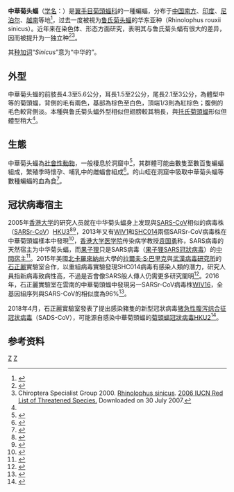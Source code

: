 {{Speciesbox 
| taxon =  Rhinolophus sinicus
| status = LR/lc | status_system = IUCN2.3
| status_ref = <ref name=iucn>{{cite iucn|last1=Sun|first1=K.|year=2019|title=Rhinolophus sinicus|volume=2019|page=e.T41529A22005184}}
</ref>
| authority = K. Andersen，1905
| synonyms = 
| range_map = Chinese Rufous Horseshoe Bat area.png
| range_map_caption = 中华菊头蝠分布区域
}}

'''中華菊头蝠'''（[[学名|学名]]：{{lang|la|''Rhinolophus sinicus''}}）是[[翼手目|翼手目]][[菊頭蝠科|菊頭蝠科]]的一種蝙蝠，分布于[[中国南方|中国南方]]、[[印度|印度]]、[[尼泊尔|尼泊尔]]、[[越南|越南]]等地<ref name = "Filatov2013">{{cite journal | last1 = Filatov | first1 = Dmitry A. | last2 = Mao | first2 = Xiuguang | last3 = He | first3 = Guimei | last4 = Zhang | first4 = Junpeng | last5 = Rossiter | first5 = Stephen J. | last6 = Zhang | first6 = Shuyi | title = Lineage Divergence and Historical Gene Flow in the Chinese Horseshoe Bat (''Rhinolophus sinicus'') | journal = PLOS ONE | volume = 8 | issue = 2 | year = 2013 | pages = e56786 | issn = 1932-6203 | doi = 10.1371/journal.pone.0056786| pmid = 23451086 | pmc = 3581519 | bibcode = 2013PLoSO...856786M }}{{Open access}}</ref>，过去一度被視为[[鲁氏菊头蝠|鲁氏菊头蝠]]的华东亚种（Rhinolophus rouxii sinicus）。近年来在染色体、形态方面研究，表明其与鲁氏菊头蝠有很大的差异，因而被提升为一独立种<ref>{{cite journal|author=徐伟霞、周昭敏、章敬旗、吴毅、李玉春、胡锦矗|title=中华菊头蝠头骨形态特征地理差异的研究|journal=四川动物|year=2005|volume=4}}</ref><ref>Chiroptera Specialist Group 2000.  [http://www.iucnredlist.org/search/details.php/41529/all Rhinolophus sinicus].   [http://www.iucnredlist.org 2006 IUCN Red List of Threatened Species. ] {{Wayback|url=http://www.iucnredlist.org/ |date=20180508171911 |dateformat=iso }}  Downloaded on 30 July 2007.</ref>。

其[[种加词|种加词]]“''Sinicus''”意为“中华的”。

==外型==
中華菊头蝠的前肢長4.3至5.6公分，耳長1.5至2公分，尾長2.1至3公分，為體型中等的菊頭蝠，背側的毛有兩色，基部為棕色至白色，頂端1/3則為紅棕色；腹側的毛色較背側淡。本種與鲁氏菊头蝠外型相似但翅膀較其稍長，與[[托氏菊頭蝠|托氏菊頭蝠]]形似但體型稍大<ref name="Smith"/>。

==生態==
中華菊头蝠為[[社會性動物|社會性動物]]，一般棲息於洞窟中<ref>{{cite web|url=http://www.bio.bris.ac.uk/research/bats/China%20bats/rhinolophussinicus.htm|title=Rhinolophus sinicus|website=University of Bristol - School of Biological Sciences|accessdate=2021-05-20|archive-date=2021-02-24|archive-url=https://web.archive.org/web/20210224165053/http://www.bio.bris.ac.uk/research/bats/China%20bats/rhinolophussinicus.htm}}</ref>，其群體可能由數隻至數百隻蝙蝠組成，繁殖季時懷孕、哺乳中的雌蝠會組成{{le|生殖群集|Maternity colony}}<ref name="Smith">{{cite book| url=https://books.google.com/books?id=sgQsHR-WnTUC| title=Mammals of China| editor1-first=Andrew T.| editor1-last=Smith| editor2-first=Yan| editor2-last=Xie| year=2013| publisher=Princeton University Press| isbn=9781400846887| pages=231–232| access-date=2021-06-12| archive-date=2020-06-21| archive-url=https://web.archive.org/web/20200621044544/https://books.google.com/books?id=sgQsHR-WnTUC}}</ref>。{{le|中国洞蛭属|Sinospelaeobdella}}的山蛭在洞窟中吸取中華菊头蝠等數種蝙蝠的血為食<ref>{{Cite journal|last=Huang|first=Taifu|last2=Liu|first2=Zhiwei|last3=Gong|first3=Xiaoyan|last4=Wu|first4=Tao|last5=Liu|first5=Hui|last6=Deng|first6=Jiaxin|last7=Zhang|first7=Youxiang|last8=Peng|first8=Qingzhong|last9=Zhang|first9=Libiao|last10=Liu|first10=Zhixiao|date=2019-02-25|title=Vampire in the darkness: a new genus and species of land leech exclusively bloodsucking cave-dwelling bats from China (Hirudinda: Arhynchobdellida: Haemadipsidae)|url=https://pubmed.ncbi.nlm.nih.gov/31716579/|journal=Zootaxa|volume=4560|issue=2|pages=zootaxa.4560.2.2|doi=10.11646/zootaxa.4560.2.2|issn=1175-5334|pmid=31716579|access-date=2021-06-12|archive-date=2021-06-12|archive-url=https://web.archive.org/web/20210612022956/https://pubmed.ncbi.nlm.nih.gov/31716579/}}</ref>。

==冠状病毒宿主==
2005年[[香港大学|香港大学]]的研究人员就在中华菊头蝠身上发现與[[SARS-CoV|SARS-CoV]]相似的病毒株（[[SARSr-CoV|SARSr-CoV]]）[[蝙蝠冠狀病毒HKU3|HKU3]]<ref>{{cite web|url=https://www.ncbi.nlm.nih.gov/Taxonomy/Browser/wwwtax.cgi?mode=Undef&id=442736&lvl=3&keep=1&srchmode=1&unlock|title=Bat SARS coronavirus HKU3|publisher=[[NCBI|NCBI]] Taxonomy  Browser}}</ref><ref>{{cite web|url=https://www.uniprot.org/proteomes/UP000007450|title=Bat coronavirus HKU3 (BtCoV) (SARS-like coronavirus HKU3)|publisher=[[Uniprot|Uniprot]]|access-date=2021-01-24|archive-date=2021-04-13|archive-url=https://web.archive.org/web/20210413064702/https://www.uniprot.org/proteomes/UP000007450|dead-url=no}}</ref>，2013年又有[[WIV1病毒|WIV1]]和[[SHC014病毒|SHC014]]兩個SARSr-CoV病毒株在中華菊頭蝠樣本中發現<ref name="GeLi2013">{{cite journal|last1=Ge|first1=Xing-Yi|last2=Li|first2=Jia-Lu|last3=Yang|first3=Xing-Lou|last4=Chmura|first4=Aleksei A.|last5=Zhu|first5=Guangjian|last6=Epstein|first6=Jonathan H.|last7=Mazet|first7=Jonna K.|last8=Hu|first8=Ben|last9=Zhang|first9=Wei|last10=Peng|first10=Cheng|last11=Zhang|first11=Yu-Ji|last12=Luo|first12=Chu-Ming|last13=Tan|first13=Bing|last14=Wang|first14=Ning|last15=Zhu|first15=Yan|last16=Crameri|first16=Gary|last17=Zhang|first17=Shu-Yi|last18=Wang|first18=Lin-Fa|last19=Daszak|first19=Peter|last20=Shi|first20=Zheng-Li|display-authors=8|title=Isolation and characterization of a bat SARS-like coronavirus that uses the ACE2 receptor|journal=Nature|volume=503|issue=7477|year=2013|pages=535–538|issn=0028-0836|doi=10.1038/nature12711}}</ref>，[[香港大学医学院|香港大学医学院]]传染病学教授[[袁国勇|袁国勇]]称，SARS病毒的天然宿主为中华菊头蝠，而[[果子狸|果子狸]]只是SARS病毒（[[果子狸SARS冠狀病毒|果子狸SARS冠狀病毒]]）的[[中間宿主|中間宿主]]<ref>{{cite news|title=科学家进一步证实SARS病毒来源于中华菊头蝠|url=http://news.sciencenet.cn//htmlpaper/2013103111232312930888.shtm|accessdate=2013-11-16|newspaper=中国科学网|archive-date=2020-09-24|archive-url=https://web.archive.org/web/20200924215900/http://news.sciencenet.cn//htmlpaper/2013103111232312930888.shtm|dead-url=no}}</ref>。2015年美國[[北卡羅來納州|北卡羅來納州]]大學的[[拉爾夫·S·巴里克|拉爾夫·S·巴里克]]與[[武漢病毒研究所|武漢病毒研究所]]的[[石正麗|石正麗]]實驗室合作，以重組病毒實驗發現SHC014病毒有感染人類的潛力，研究人員指新病毒致病性高，不過是否會像SARS般人傳人仍需更多研究闡明<ref name="pmid26552008">{{cite journal| author=Menachery VD, Yount BL, Debbink K, Agnihothram S, Gralinski LE, Plante JA | display-authors=etal| title=A SARS-like cluster of circulating bat coronaviruses shows potential for human emergence. | journal=Nat Med | year= 2015 | volume= 21 | issue= 12 | pages= 1508-13 | pmid=26552008 | doi=10.1038/nm.3985 | pmc=4797993 | url=https://www.ncbi.nlm.nih.gov/entrez/eutils/elink.fcgi?dbfrom=pubmed&tool=sumsearch.org/cite&retmode=ref&cmd=prlinks&id=26552008  }} </ref>。2016年，石正麗實驗室在雲南的中華菊頭蝠中發現另一SARSr-CoV病毒株[[WIV16病毒|WIV16]]，全基因組序列與SARS-CoV的相似度為96%<ref name="pmid26719272">{{cite journal | author=Yang XL, Hu B, Wang B, Wang MN, Zhang Q, Zhang W | display-authors=etal | title=Isolation and Characterization of a Novel Bat Coronavirus Closely Related to the Direct Progenitor of Severe Acute Respiratory Syndrome Coronavirus. | journal=J Virol | year=2016 | volume=90 | issue=6 | pages=3253-6 | pmid=26719272 | doi=10.1128/JVI.02582-15 | pmc=4810638 | url=https://www.ncbi.nlm.nih.gov/entrez/eutils/elink.fcgi?dbfrom=pubmed&tool=sumsearch.org/cite&retmode=ref&cmd=prlinks&id=26719272 | access-date=2022-05-24 | archive-date=2021-07-09 | archive-url=https://web.archive.org/web/20210709094528/https://misuse.ncbi.nlm.nih.gov/error/abuse.shtml?dbfrom=pubmed&tool=sumsearch.org%2Fcite&retmode=ref&cmd=prlinks&id=26719272 }}</ref>。

2018年4月，石正麗實驗室發表了提出感染豬隻的新型冠狀病毒[[猪急性腹泻综合征冠状病毒|猪急性腹泻综合征冠状病毒]]（SADS-CoV），可能源自感染中華菊頭蝠的[[菊頭蝠冠狀病毒HKU2|菊頭蝠冠狀病毒HKU2]]<ref name="pmid29618817">{{cite journal| author=Zhou P, Fan H, Lan T, Yang XL, Shi WF, Zhang W | display-authors=etal| title=Fatal swine acute diarrhoea syndrome caused by an HKU2-related coronavirus of bat origin. | journal=Nature | year= 2018 | volume= 556 | issue= 7700 | pages= 255-258 | pmid=29618817 | doi=10.1038/s41586-018-0010-9 | pmc=7094983 | url=https://www.ncbi.nlm.nih.gov/entrez/eutils/elink.fcgi?dbfrom=pubmed&tool=sumsearch.org/cite&retmode=ref&cmd=prlinks&id=29618817  }} </ref>。

==参考资料==
{{reflist|2}}

{{Taxonbar|from=Q1767536}}
{{portalbar|動物|病毒}}

[[Category:菊头蝠属|Z]]
[[Category:1905年描述的动物|Z]]